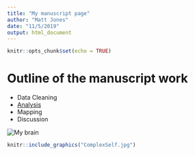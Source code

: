 ```yaml
---
title: "My manuscript page"
author: "Matt Jones"
date: "11/5/2019"
output: html_document
---
```


```r
knitr::opts_chunk$set(echo = TRUE)
```

# Outline of the manuscript work

- Data Cleaning
- [Analysis](analysis.html)
- Mapping
- Discussion

<img src="ComplexSelf.jpg" title="My brain"/>

```r
knitr::include_graphics("ComplexSelf.jpg")
```

